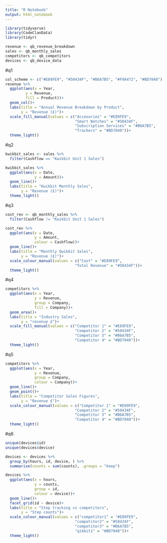 ```yaml
---
title: "R Notebook"
output: html_notebook
---
```

```r
library(tidyverse)
library(CodeClanData)
library(tidyr)
```
```r
revenue <- qb_revenue_breakdown
sales <- qb_monthly_sales
competitors <- qb_competitors
devices <- qb_device_data
```
#q1
```r
col_scheme <- c("#E89FE9", "#50434F", "#B6A7B5", "#F9A472", "#BD7040")
revenue %>% 
  ggplot(aes(x = Year,
         y = Revenue,
         fill = Product))+
  geom_col()+
  labs(title = "Annual Revenue Breakdown by Product",
       y = "Revenue (£)")+
  scale_fill_manual(values = c("Accesories" = "#E89FE9",
                               "Smart Watches" = "#50434F",
                               "Subscription Services" = "#B6A7B5",
                               "Trackers" = "#BD7040"))+
  theme_light()
```
#q2
```r
kwikbit_sales <- sales %>% 
  filter(Cashflow == "Kwikbit Unit 1 Sales")

kwikbit_sales %>% 
  ggplot(aes(x = Date,
             y = Amount))+
  geom_line()+
  labs(title = "Kwikbit Monthly Sales",
       y = "Revenue (£)")+
  theme_light()
```
#q3
```r
cost_rev <- qb_monthly_sales %>% 
  filter(Cashflow != "Kwikbit Unit 1 Sales")

cost_rev %>% 
  ggplot(aes(x = Date,
             y = Amount,
             colour = Cashflow))+
  geom_line()+
  labs(title = "Monthly Qwikbit Sales",
       y = "Revenue (£)")+
  scale_colour_manual(values = c("Cost" = "#E89FE9",
                               "Total Revenue" = "#50434F"))+
  theme_light()
```
#q4
```r
competitors %>% 
  ggplot(aes(x = Year,
             y = Revenue,
             group = Company,
             fill = Company))+
  geom_area()+
  labs(title = "Industry Sales",
       y = "revenue £")+
  scale_fill_manual(values = c("Competitor 1" = "#E89FE9",
                               "Competitor 2" = "#50434F",
                               "Competitor 3" = "#B6A7B5",
                               "Competitor 4" = "#BD7040"))+
  theme_light()
```
#q5
```r
competitors %>% 
  ggplot(aes(x = Year,
             y = Revenue,
             group = Company,
             colour = Company))+
  geom_line()+
  geom_point()+
  labs(title = "Competitor Sales Figures",
       y = "Revenue £")+
  scale_colour_manual(values = c("Competitor 1" = "#E89FE9",
                               "Competitor 2" = "#50434F",
                               "Competitor 3" = "#B6A7B5",
                               "Competitor 4" = "#BD7040"))+
  theme_light()
```
#q6
```r
unique(devices$id)
unique(devices$device)

devices <- devices %>% 
  group_by(hours, id, device, ) %>% 
  summarise(counts = sum(counts), .groups = "keep")

devices %>% 
  ggplot(aes(x = hours,
             y = counts, 
             group = id,
             colour = device))+
  geom_line()+
  facet_grid(id ~ device)+
  labs(title = "Step tracking vs competitors",
       y = "Step counts")+
  scale_colour_manual(values = c("competitor1" = "#E89FE9",
                               "competitor2" = "#50434F",
                               "competitor3" = "#B6A7B5",
                               "qikbit1" = "#BD7040"))+
  theme_light()

```

